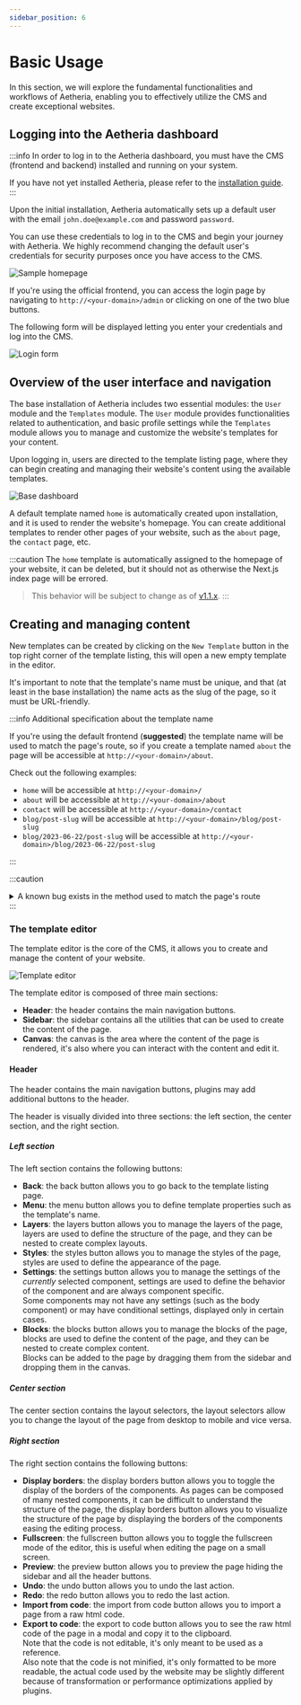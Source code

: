 ```yaml
---
sidebar_position: 6
---
```



# Basic Usage

In this section, we will explore the fundamental functionalities and workflows of Aetheria, enabling you to effectively
utilize the CMS and create exceptional websites.

## Logging into the Aetheria dashboard

:::info
In order to log in to the Aetheria dashboard, you must have the CMS (frontend and backend) installed and running on your
system.

If you have not yet installed Aetheria, please refer to the [installation guide](/getting-started/installation).
:::

Upon the initial installation, Aetheria automatically sets up a default user with the email `john.doe@example.com` and
password `password`.

You can use these credentials to log in to the CMS and begin your journey with Aetheria.
We highly recommend changing the default user's credentials for security purposes once you have access to the CMS.

![Sample homepage](../../static/img/basic-usage/home.png)

If you're using the official frontend, you can access the login page by navigating to `http://<your-domain>/admin` or
clicking on one of the two blue buttons.

The following form will be displayed letting you enter your credentials and log into the CMS.

![Login form](../../static/img/basic-usage/login.png)

## Overview of the user interface and navigation

The base installation of Aetheria includes two essential modules: the `User` module and the `Templates` module.
The `User` module provides functionalities related to authentication, and basic profile settings while the `Templates`
module allows you to manage and customize the website's templates for your content.

Upon logging in, users are directed to the template listing page, where they can begin creating and managing their
website's content using the available templates.

![Base dashboard](../../static/img/basic-usage/dashboard.png)

A default template named `home` is automatically created upon installation, and it is used to render the website's
homepage.
You can create additional templates to render other pages of your website, such as the `about` page, the `contact` page,
etc.

:::caution
The `home` template is automatically assigned to the homepage of your website, it can be deleted, but it should not as
otherwise the Next.js index page will be errored.

> This behavior will be subject to change as of [v1.1.x](/roadmap).
:::

## Creating and managing content

New templates can be created by clicking on the `New Template` button in the top right corner of the template listing,
this will open a new empty template in the editor.

It's important to note that the template's name must be unique, and that (at least in the base installation) the name
acts as the slug of the page, so it must be URL-friendly.

:::info Additional specification about the template name

If you're using the default frontend (**suggested**) the template name will be used to match the page's route, so if you
create a template named `about` the page will be accessible at `http://<your-domain>/about`.

Check out the following examples:

- `home` will be accessible at `http://<your-domain>/`
- `about` will be accessible at `http://<your-domain>/about`
- `contact` will be accessible at `http://<your-domain>/contact`
- `blog/post-slug` will be accessible at `http://<your-domain>/blog/post-slug`
- `blog/2023-06-22/post-slug` will be accessible at `http://<your-domain>/blog/2023-06-22/post-slug`

:::

:::caution
<details className="caution-detail-box">
<summary>A known bug exists in the method used to match the page's route</summary>

Creating 3 templates named `example`, `example/` and `example/index.html` with 3 different pages, respectively
rendered at `http://<your-domain>/example`, `http://<your-domain>/example/`
and `http://<your-domain>/example/index.html`.

The problem arises due to the fact that path ending with a slash are treated as directories, and the `index.html` file
is treated as the index file of the directory, so you would expect `http://<your-domain>/example/`
and `http://<your-domain>/example/index.html` to render the same page, but they don't.

Due to modern browser optimization and the fact that the `index.html` file doesn't really exists, the browser will
automatically redirect the user from `http://<your-domain>/example/` to `http://<your-domain>/example` finally resulting
in the render of the template named `example` instead of `example/`.

This means that the template named `example/` will never be rendered, and the template named `example/index.html` will
be rendered only if the user manually types the URL in the browser including the ending `index.html`.

> This behavior will be subject to change as of [v1.1.x](/roadmap).

</details>
:::

### The template editor

The template editor is the core of the CMS, it allows you to create and manage the content of your website.

![Template editor](../../static/img/basic-usage/editor.png)

The template editor is composed of three main sections:

- **Header**: the header contains the main navigation buttons.
- **Sidebar**: the sidebar contains all the utilities that can be used to create the content of the page.
- **Canvas**: the canvas is the area where the content of the page is rendered, it's also where you can interact with
  the content and edit it.

#### Header

The header contains the main navigation buttons, plugins may add additional buttons to the header.

The header is visually divided into three sections: the left section, the center section, and the right section.

##### Left section

The left section contains the following buttons:

- **Back**: the back button allows you to go back to the template listing page.
- **Menu**: the menu button allows you to define template properties such as the template's name.
- **Layers**: the layers button allows you to manage the layers of the page, layers are used to define the structure of
  the page, and they can be nested to create complex layouts.
- **Styles**: the styles button allows you to manage the styles of the page, styles are used to define the appearance of
  the page.
- **Settings**: the settings button allows you to manage the settings of the *currently* selected component, settings
  are used to define the behavior of the component and are always component specific.<br/>
  Some components may not have any settings (such as the body component) or may have conditional settings, displayed
  only in certain cases.
- **Blocks**: the blocks button allows you to manage the blocks of the page, blocks are used to define the content of
  the page, and they can be nested to create complex content.<br/>
  Blocks can be added to the page by dragging them from the sidebar and dropping them in the canvas.

##### Center section

The center section contains the layout selectors, the layout selectors allow you to change the layout of the page from
desktop to mobile and vice versa.

##### Right section

The right section contains the following buttons:

- **Display borders**: the display borders button allows you to toggle the display of the borders of the components.
  As pages can be composed of many nested components, it can be difficult to understand the structure of the page, the
  display borders button allows you to visualize the structure of the page by displaying the borders of the components
  easing the editing process.
- **Fullscreen**: the fullscreen button allows you to toggle the fullscreen mode of the editor, this is useful when
  editing the page on a small screen.
- **Preview**: the preview button allows you to preview the page hiding the sidebar and all the header buttons.
- **Undo**: the undo button allows you to undo the last action.
- **Redo**: the redo button allows you to redo the last action.
- **Import from code**: the import from code button allows you to import a page from a raw html code.
- **Export to code**: the export to code button allows you to see the raw html code of the page in a modal and copy it
  to the clipboard. <br/>
  Note that the code is not editable, it's only meant to be used as a reference.<br/>
  Also note that the code is not minified, it's only formatted to be more readable, the actual code used by the website
  may be slightly different because of transformation or performance optimizations applied by plugins.
